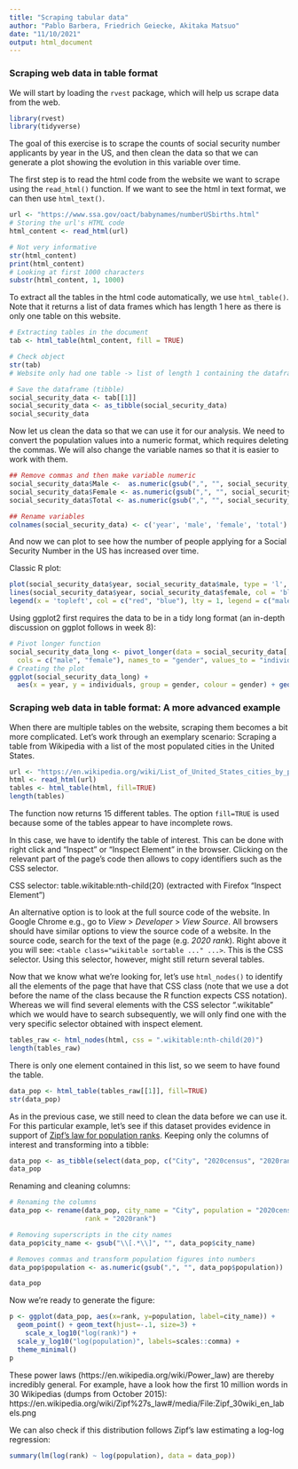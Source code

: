 ```yaml
---
title: "Scraping tabular data"
author: "Pablo Barbera, Friedrich Geiecke, Akitaka Matsuo"
date: "11/10/2021"
output: html_document
---
```


### Scraping web data in table format

We will start by loading the `rvest` package, which will help us scrape data from the web.

```r
library(rvest)
library(tidyverse)
```

The goal of this exercise is to scrape the counts of social security number applicants by year in the US, and then clean the data so that we can generate a plot showing the evolution in this variable over time.

The first step is to read the html code from the website we want to scrape using the `read_html()` function. If we want to see the html in text format, we can then use `html_text()`.

```r
url <- "https://www.ssa.gov/oact/babynames/numberUSbirths.html"
# Storing the url's HTML code
html_content <- read_html(url)
```


```r
# Not very informative
str(html_content)
print(html_content)
# Looking at first 1000 characters
substr(html_content, 1, 1000)
```

To extract all the tables in the html code automatically, we use `html_table()`. Note that it returns a list of data frames which has length 1 here as there is only one table on this website.

```r

# Extracting tables in the document
tab <- html_table(html_content, fill = TRUE)

# Check object
str(tab)
# Website only had one table -> list of length 1 containing the dataframe

# Save the dataframe (tibble)
social_security_data <- tab[[1]]
social_security_data <- as_tibble(social_security_data)
social_security_data
```

Now let us clean the data so that we can use it for our analysis. We need to convert the population values into a numeric format, which requires deleting the commas. We will also change the variable names so that it is easier to work with them.

```r
## Remove commas and then make variable numeric
social_security_data$Male <-  as.numeric(gsub(",", "", social_security_data$Male))
social_security_data$Female <- as.numeric(gsub(",", "", social_security_data$Female))
social_security_data$Total <- as.numeric(gsub(",", "", social_security_data$Total))

## Rename variables
colnames(social_security_data) <- c('year', 'male', 'female', 'total')
```

And now we can plot to see how the number of people applying for a Social Security Number in the US has increased over time.

Classic R plot:

```r
plot(social_security_data$year, social_security_data$male, type = 'l', col = 'red')
lines(social_security_data$year, social_security_data$female, col = 'blue')
legend(x = 'topleft', col = c("red", "blue"), lty = 1, legend = c("male", "female"))
```

Using ggplot2 first requires the data to be in a tidy long format (an in-depth discussion on ggplot follows in week 8):

```r

# Pivot longer function
social_security_data_long <- pivot_longer(data = social_security_data[, 1:3],
  cols = c("male", "female"), names_to = "gender", values_to = "individuals")
# Creating the plot
ggplot(social_security_data_long) +
  aes(x = year, y = individuals, group = gender, colour = gender) + geom_line()
```

### Scraping web data in table format: A more advanced example

When there are multiple tables on the website, scraping them becomes a bit more complicated. Let's work through an exemplary scenario: Scraping a table from Wikipedia with a list of the most populated cities in the United States.

```r
url <- "https://en.wikipedia.org/wiki/List_of_United_States_cities_by_population"
html <- read_html(url)
tables <- html_table(html, fill=TRUE)
length(tables)
```

The function now returns 15 different tables. The option `fill=TRUE` is used because some of the tables appear to have incomplete rows.

In this case, we have to identify the table of interest. This can be done with right click and "Inspect" or "Inspect Element" in the browser. Clicking on the relevant part of the page's code then allows to copy identifiers such as the CSS selector.

CSS selector: table.wikitable:nth-child(20) (extracted with Firefox "Inspect Element")

An alternative option is to look at the full source code of the website. In Google Chrome e.g., go to _View_ > _Developer_ > _View Source_. All browsers should have similar options to view the source code of a website. In the source code, search for the text of the page (e.g. _2020 rank_). Right above it you will see: `<table class="wikitable sortable ..." ...>`. This is the CSS selector. Using this selector, however, might still return several tables.

Now that we know what we're looking for, let's use `html_nodes()` to identify all the elements of the page that have that CSS class (note that we use a dot before the name of the class because the R function expects CSS notation). Whereas we will find several elements with the CSS selector ".wikitable" which we would have to search subsequently, we will only find one with the very specific selector obtained with inspect element.


```r
tables_raw <- html_nodes(html, css = ".wikitable:nth-child(20)")
length(tables_raw)
```

There is only one element contained in this list, so we seem to have found the table.

```r
data_pop <- html_table(tables_raw[[1]], fill=TRUE)
str(data_pop)
```

As in the previous case, we still need to clean the data before we can use it. For this particular example, let's see if this dataset provides evidence in support of [Zipf's law for population ranks](https://en.wikipedia.org/wiki/Zipf%27s_law). Keeping only the columns of interest and transforming into a tibble:

```r
data_pop <- as_tibble(select(data_pop, c("City", "2020census", "2020rank")))
data_pop
```

Renaming and cleaning columns:

```r
# Renaming the columns
data_pop <- rename(data_pop, city_name = "City", population = "2020census",
                   rank = "2020rank")

# Removing superscripts in the city names
data_pop$city_name <- gsub("\\[.*\\]", "", data_pop$city_name)

# Removes commas and transform population figures into numbers
data_pop$population <- as.numeric(gsub(",", "", data_pop$population))

data_pop
```

Now we're ready to generate the figure:

```r
p <- ggplot(data_pop, aes(x=rank, y=population, label=city_name)) +
  geom_point() + geom_text(hjust=-.1, size=3) +
	scale_x_log10("log(rank)") + 
  scale_y_log10("log(population)", labels=scales::comma) +
  theme_minimal()
p
```

These power laws (https://en.wikipedia.org/wiki/Power_law) are thereby incredibly general. For example, have a look how the first 10 million words in 30 Wikipedias (dumps from October 2015): https://en.wikipedia.org/wiki/Zipf%27s_law#/media/File:Zipf_30wiki_en_labels.png

We can also check if this distribution follows Zipf's law estimating a log-log regression:

```r
summary(lm(log(rank) ~ log(population), data = data_pop))
```